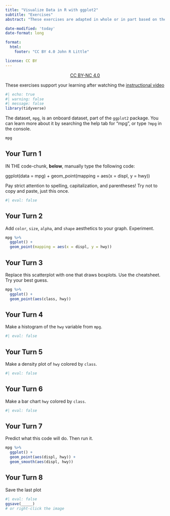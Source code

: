 ```yaml
---
title: "Visualize Data in R with ggplot2"
subtitle: "Exercises"
abstract: "These exercises are adapted in whole or in part based on the <i>Master the Tidyverse</i> work by Garrett Grolemund at RStudio.  \nCC BY Garrett Grolemund, RStudio ; BY-NC John Little"

date-modified: 'today'
date-format: long

format: 
  html:
    footer: "CC BY 4.0 John R Little"

license: CC BY   
---
```


<center>[CC BY-NC 4.0](https://creativecommons.org/licenses/by-nc/4.0/)</center>

These exercises support your learning after watching the [instructional video](https://warpwire.duke.edu/w/80YEAA/)

```r
#| echo: true
#| warning: false
#| message: false
library(tidyverse)
```

The dataset, `mpg`, is an onboard dataset, part of the `ggplot2` package. You can learn more about it by searching the help tab for "mpg", or type `?mpg` in the console.

```r
mpg
```

## Your Turn 1

IN THE code-chunk, **below**, manually type the following code:

ggplot(data = mpg) + geom_point(mapping = aes(x = displ, y = hwy))

Pay strict attention to spelling, capitalization, and parentheses! Try not to copy and paste, just this once.

```r
#| eval: false
```

## Your Turn 2

Add `color`, `size`, `alpha`, and `shape` aesthetics to your graph. Experiment.

```r
mpg %>% 
  ggplot() +
  geom_point(mapping = aes(x = displ, y = hwy))
```

## Your Turn 3

Replace this scatterplot with one that draws boxplots. Use the cheatsheet. Try your best guess.

```r
mpg %>% 
  ggplot() + 
  geom_point(aes(class, hwy))
```

## Your Turn 4

Make a histogram of the `hwy` variable from `mpg`.

```r
#| eval: false
```

## Your Turn 5

Make a density plot of `hwy` colored by `class`.

```r
#| eval: false
```

## Your Turn 6

Make a bar chart `hwy` colored by `class`.

```r
#| eval: false
```

## Your Turn 7

Predict what this code will do. Then run it.

```r
mpg %>% 
  ggplot() + 
  geom_point(aes(displ, hwy)) +
  geom_smooth(aes(displ, hwy))
```

## Your Turn 8

Save the last plot

```r
#| eval: false
ggsave(_____)
# or right-click the image
```
